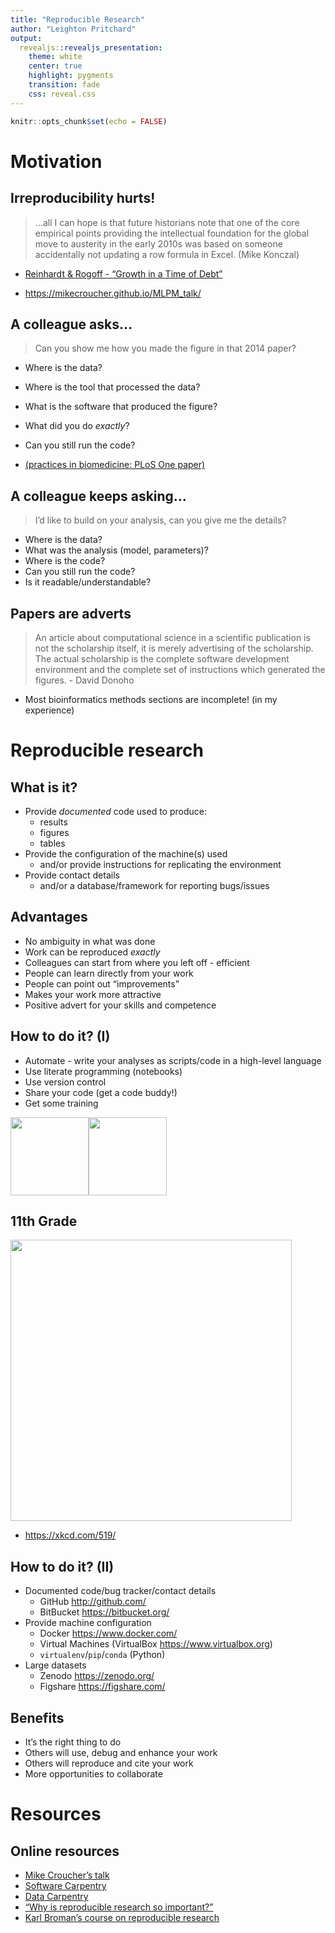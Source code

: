 ```yaml
---
title: "Reproducible Research"
author: "Leighton Pritchard"
output: 
  revealjs::revealjs_presentation:
    theme: white
    center: true
    highlight: pygments
    transition: fade
    css: reveal.css
---
```


```r
knitr::opts_chunk$set(echo = FALSE)
```

# Motivation

## Irreproducibility hurts!

> …all I can hope is that future historians note that one of the core empirical points providing the intellectual foundation for the global move to austerity in the early 2010s was based on someone accidentally not updating a row formula in Excel. (Mike Konczal)

* [Reinhardt & Rogoff - "Growth in a Time of Debt"](https://en.wikipedia.org/wiki/Growth_in_a_Time_of_Debt)

* [https://mikecroucher.github.io/MLPM_talk/](https://mikecroucher.github.io/MLPM_talk/)

## A colleague asks…

> Can you show me how you made the figure in that 2014 paper?

* Where is the data?
* Where is the tool that processed the data?
* What is the software that produced the figure?
* What did you do *exactly*?
* Can you still run the code?

* [(practices in biomedicine: PLoS One paper)](http://journals.plos.org/plosbiology/article?id=10.1371/journal.pbio.1002333)

## A colleague keeps asking…

> I'd like to build on your analysis, can you give me the details?

* Where is the data?
* What was the analysis (model, parameters)?
* Where is the code?
* Can you still run the code?
* Is it readable/understandable?

## Papers are adverts

> An article about computational science in a scientific publication is not the scholarship itself, it is merely advertising of the scholarship. The actual scholarship is the complete software development environment and the complete set of instructions which generated the figures. - David Donoho

* Most bioinformatics methods sections are incomplete! (in my experience)

# Reproducible research

## What is it?

* Provide *documented* code used to produce:
    * results
    * figures
    * tables
* Provide the configuration of the machine(s) used
    * and/or provide instructions for replicating the environment
* Provide contact details
    * and/or a database/framework for reporting bugs/issues

## Advantages

* No ambiguity in what was done
* Work can be reproduced *exactly*
* Colleagues can start from where you left off - efficient
* People can learn directly from your work
* People can point out "improvements"
* Makes your work more attractive
* Positive advert for your skills and competence

## How to do it? (I)

* Automate - write your analyses as scripts/code in a high-level language
* Use literate programming (notebooks)
* Use version control
* Share your code (get a code buddy!)
* Get some training

<a href="https://software-carpentry.org/"><img src="images/swc.png" height="125px" /></a><a href="http://www.datacarpentry.org/"><img src="images/dc.jpg" height="125px" /></a>

## 11th Grade

<img src="images/11th_grade.png" height="450px" />

* [https://xkcd.com/519/](https://xkcd.com/519/)

## How to do it? (II)

* Documented code/bug tracker/contact details
    * GitHub [http://github.com/](http://github.com/)
    * BitBucket [https://bitbucket.org/](https://bitbucket.org/)
* Provide machine configuration
    * Docker [https://www.docker.com/](https://www.docker.com/)
    * Virtual Machines (VirtualBox [https://www.virtualbox.org](https://www.virtualbox.org)) 
    * `virtualenv`/`pip`/`conda` (Python)
* Large datasets
    * Zenodo [https://zenodo.org/](https://zenodo.org/)
    * Figshare [https://figshare.com/](https://figshare.com/)

## Benefits

* It's the right thing to do
* Others will use, debug and enhance your work
* Others will reproduce and cite your work
* More opportunities to collaborate

# Resources

## Online resources

* [Mike Croucher's talk](https://mikecroucher.github.io/MLPM_talk/)
* [Software Carpentry](https://software-carpentry.org/)
* [Data Carpentry](http://www.datacarpentry.org/)
* ["Why is reproducible research so important?"](http://simplystatistics.org/2014/06/06/the-real-reason-reproducible-research-is-important/)
* [Karl Broman's course on reproducible research](http://kbroman.org/Tools4RR/pages/schedule.html)
